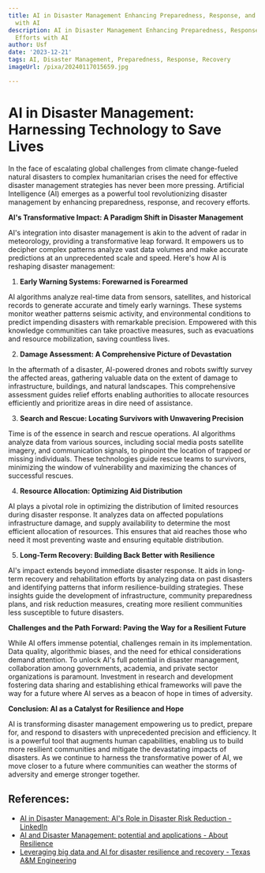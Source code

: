 ```yaml
---
title: AI in Disaster Management Enhancing Preparedness, Response, and Recovery Efforts
  with AI
description: AI in Disaster Management Enhancing Preparedness, Response, and Recovery
  Efforts with AI
author: Usf
date: '2023-12-21'
tags: AI, Disaster Management, Preparedness, Response, Recovery
imageUrl: /pixa/20240117015659.jpg

---
```

# AI in Disaster Management: Harnessing Technology to Save Lives

In the face of escalating global challenges from climate change-fueled  natural disasters  to complex humanitarian crises the need for  effective disaster management strategies has never been  more pressing. Artificial Intelligence (AI) emerges as a powerful tool revolutionizing disaster management by enhancing preparedness, response, and  recovery efforts.

**AI's Transformative Impact: A Paradigm Shift in Disaster Management**

AI's integration into disaster management is akin to  the  advent of radar in meteorology, providing a transformative leap forward. It  empowers us to decipher complex patterns analyze vast data volumes and  make accurate predictions at an unprecedented scale and speed. Here's how AI is reshaping disaster management:

1. **Early Warning  Systems: Forewarned is Forearmed**

AI algorithms analyze real-time data from sensors, satellites, and historical records to generate accurate and timely early warnings. These  systems monitor weather patterns seismic activity, and environmental conditions to predict impending disasters with remarkable precision. Empowered with  this knowledge communities can take proactive measures, such as evacuations and resource mobilization, saving countless lives.

2. **Damage Assessment: A Comprehensive Picture of Devastation**

In  the aftermath of a disaster, AI-powered drones and  robots swiftly survey the affected areas, gathering valuable data on  the extent of damage to infrastructure,  buildings, and  natural landscapes. This  comprehensive assessment  guides  relief efforts enabling authorities to allocate resources efficiently and prioritize areas in dire need of assistance.

3. **Search and Rescue: Locating  Survivors with Unwavering Precision**

Time is of the essence in search and rescue operations. AI algorithms analyze data from various sources, including  social media posts satellite imagery,  and  communication signals, to pinpoint the location of trapped or missing  individuals. These technologies guide rescue teams to survivors, minimizing the window of  vulnerability and maximizing the chances of successful  rescues.

4. **Resource Allocation: Optimizing Aid Distribution**

AI plays a pivotal role in optimizing the distribution of limited resources during disaster response. It analyzes data on affected populations infrastructure  damage, and supply availability to determine the  most efficient allocation of  resources.  This  ensures that aid reaches those who need it most preventing waste and ensuring equitable distribution.

5. **Long-Term Recovery: Building Back Better with Resilience**

AI's impact extends beyond immediate disaster response. It  aids in  long-term recovery and rehabilitation efforts by analyzing data on past disasters  and identifying patterns that inform resilience-building strategies. These insights guide the development of infrastructure, community preparedness plans, and  risk reduction measures, creating more resilient communities less susceptible to future disasters.

**Challenges and the Path Forward: Paving the Way for a Resilient Future**

While AI offers  immense  potential, challenges remain in its implementation.  Data quality, algorithmic biases, and the need for ethical considerations demand attention. To unlock AI's  full potential  in disaster management, collaboration among governments, academia, and private sector organizations  is paramount.  Investment in research and development fostering  data sharing and establishing ethical frameworks will pave  the way for a future where AI  serves as a beacon of hope in times of adversity.

**Conclusion: AI as a Catalyst for Resilience and Hope**

AI is transforming disaster management empowering us to predict, prepare for, and respond  to disasters with unprecedented precision and efficiency. It is a powerful tool that augments human capabilities, enabling us to build more resilient communities and mitigate the  devastating impacts  of disasters.  As we continue to harness  the transformative power of AI, we move closer to  a future where communities  can weather  the storms of adversity  and emerge stronger together.

## References:
- [AI in Disaster Management: AI's Role in Disaster Risk Reduction - LinkedIn](https://www.linkedin.com/pulse/ai-disaster-management-ais-role-risk-reduction-neil-sahota)
- [AI and Disaster Management: potential and applications - About Resilience](https://www.aboutresilience.com/ai-and-disaster-management-potential-and-applications/)
- [Leveraging big data and AI for disaster resilience and recovery - Texas A&M Engineering](https://engineering.tamu.edu/news/2023/06/leveraging-big-data-and-ai-for-disaster-resilience-and-recovery.html)
